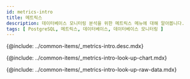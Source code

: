 ```yaml
---
id: metrics-intro
title: 메트릭스
description: 데이터베이스 모니터링 분석을 위한 메트릭스 메뉴에 대해 알아봅니다.
tags: [ PostgreSQL, 메트릭스, 데이터베이스, 데이터베이스 모니터링 ]
---
```



<Note product='PostgreSQL' link='../postgresql-v1/metrics-intro' />

<!-- 개요 -->
{@include: ../common-items/_metrics-intro.desc.mdx}

<IntroExam category='db_postgresql_counter'/>

<ProdImg img='metrics-example-00.png' desc=''/>

<!-- 메트릭스 차트 조회하기-->
{@include: ../common-items/_metrics-intro-look-up-chart.mdx}  

<LookupchartDesc metric='Active_sessions' category='db_postgresql_counter' />

<!-- 메트릭스 Raw Data 조회화기-->
{@include: ../common-items/_metrics-intro-look-up-raw-data.mdx}  